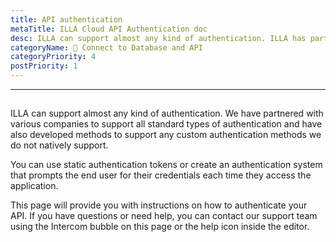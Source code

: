 ```yaml
---
title: API authentication
metaTitle: ILLA Cloud API Authentication doc
desc: ILLA can support almost any kind of authentication. ILLA has partnered with various companies to support all standard types of authentication and have also developed methods to support any custom authentication methods we do not natively support.
categoryName: 📲 Connect to Database and API
categoryPriority: 4
postPriority: 1
---
```


* * *

## <h2 hidden>API authentication</h2>

ILLA can support almost any kind of authentication. We have partnered with various companies to support all standard types of authentication and have also developed methods to support any custom authentication methods we do not natively support.

You can use static authentication tokens or create an authentication system that prompts the end user for their credentials each time they access the application.

This page will provide you with instructions on how to authenticate your API. If you have questions or need help, you can contact our support team using the Intercom bubble on this page or the help icon inside the editor.

